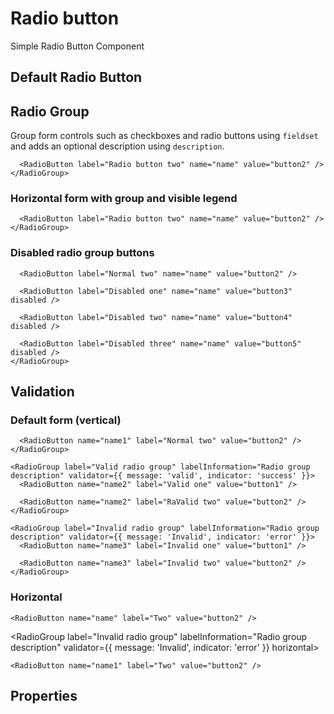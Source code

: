 


<Meta of={RadioButtonStories} />

# Radio button

Simple Radio Button Component

## Default Radio Button

<Canvas>
  <Story of={RadioButtonStories.Default} />
</Canvas>

## Radio Group

Group form controls such as checkboxes and radio buttons using `fieldset` and adds an optional description using `description`.

<Canvas>
  <form>
    <RadioGroup label="Radio group" labelInformation="Radio group description">
      <RadioButton label="Radio button one" name="name" value="button1" />

      <RadioButton label="Radio button two" name="name" value="button2" />
    </RadioGroup>
  </form>
</Canvas>

### Horizontal form with group and visible legend

<Canvas>
  <form className="horizontal">
    <RadioGroup label="Radio group" labelInformation="Radio group description">
      <RadioButton label="Radio button one" name="name" value="button1" />

      <RadioButton label="Radio button two" name="name" value="button2" />
    </RadioGroup>
  </form>
</Canvas>

### Disabled radio group buttons

<Canvas>
  <form>
    <RadioGroup label="Radio group" labelInformation="Radio group description">
      <RadioButton label="Normal one" name="name" value="button1" />

      <RadioButton label="Normal two" name="name" value="button2" />

      <RadioButton label="Disabled one" name="name" value="button3" disabled />

      <RadioButton label="Disabled two" name="name" value="button4" disabled />

      <RadioButton label="Disabled three" name="name" value="button5" disabled />
    </RadioGroup>
  </form>
</Canvas>

## Validation

### Default form (vertical)

<Canvas>
  <form>
    <RadioGroup label="Radio group" labelInformation="Radio group description" validator={{ message: 'neutral', indicator: 'info' }}>
      <RadioButton name="name1" label="Normal one" value="button1" />

      <RadioButton name="name1" label="Normal two" value="button2" />
    </RadioGroup>

    <RadioGroup label="Valid radio group" labelInformation="Radio group description" validator={{ message: 'valid', indicator: 'success' }}>
      <RadioButton name="name2" label="Valid one" value="button1" />

      <RadioButton name="name2" label="RaValid two" value="button2" />
    </RadioGroup>

    <RadioGroup label="Invalid radio group" labelInformation="Radio group description" validator={{ message: 'Invalid', indicator: 'error' }}>
      <RadioButton name="name3" label="Invalid one" value="button1" />

      <RadioButton name="name3" label="Invalid two" value="button2" />
    </RadioGroup>
  </form>
</Canvas>

### Horizontal

<Canvas>
  <RadioGroup label="Valid radio group" labelInformation="Radio group description" horizontal>
    <RadioButton name="name" label="One" value="button1" />

    <RadioButton name="name" label="Two" value="button2" />
  </RadioGroup>

  <RadioGroup label="Invalid radio group" labelInformation="Radio group description" validator={{ message: 'Invalid', indicator: 'error' }} horizontal>
    <RadioButton name="name1" label="One" value="button1" />

    <RadioButton name="name1" label="Two" value="button2" />
  </RadioGroup>
</Canvas>

## Properties

<Controls />
